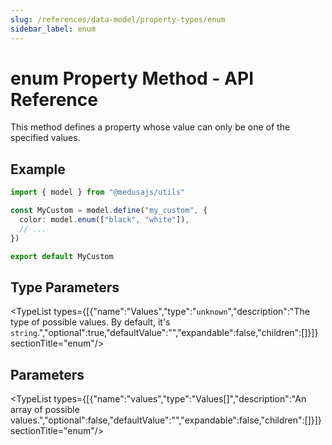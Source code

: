 ```yaml
---
slug: /references/data-model/property-types/enum
sidebar_label: enum
---
```



# enum Property Method - API Reference

This method defines a property whose value can only be one of the specified values.

## Example

```ts
import { model } from "@medusajs/utils"

const MyCustom = model.define("my_custom", {
  color: model.enum(["black", "white"]),
  // ...
})

export default MyCustom
```

## Type Parameters

<TypeList types={[{"name":"Values","type":"`unknown`","description":"The type of possible values. By default, it's `string`.","optional":true,"defaultValue":"","expandable":false,"children":[]}]}  sectionTitle="enum"/>

## Parameters

<TypeList types={[{"name":"values","type":"Values[]","description":"An array of possible values.","optional":false,"defaultValue":"","expandable":false,"children":[]}]}  sectionTitle="enum"/>
